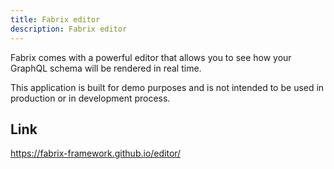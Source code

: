 ```yaml
---
title: Fabrix editor
description: Fabrix editor
---
```


Fabrix comes with a powerful editor that allows you to see how your GraphQL schema will be rendered in real time.

<Aside>
This application is built for demo purposes and is not intended to be used in production or in development process.
</Aside>

<Image src={FabrixEditorImage} alt="" />

## Link

https://fabrix-framework.github.io/editor/
